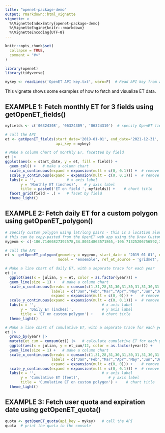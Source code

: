 ```yaml
---
title: "openet-package-demo"
output: rmarkdown::html_vignette
vignette: >
  %\VignetteIndexEntry{openet-package-demo}
  %\VignetteEngine{knitr::rmarkdown}
  %\VignetteEncoding{UTF-8}
---
```


```r
knitr::opts_chunk$set(
  collapse = TRUE,
  comment = "#>"
)
```

```r
library(openet)
library(tidyverse)

mykey <- readLines('OpenET API key.txt', warn=F)  # Read API key from a local text file
```

This vignette shows some examples of how to fetch and visualize ET data.

## EXAMPLE 1: Fetch monthly ET for 3 fields using getOpenET_fields()

```r

myfields <- c('06324308', '06324309', '06324310')  # specify OpenET field ids (look up on the web app)

# call the API
et <- getOpenET_fields(start_date='2019-01-01', end_date='2021-12-31', state = 'CA', field_ids = myfields, model = 'ensemble_mean',
                       api_key = mykey)

# Make a column chart of monthly ET, facetted by field
et |>
ggplot(aes(x = start_date, y = et, fill = field)) +
  geom_col() +   # make a column chart
  scale_x_continuous(expand = expansion(mult = c(0, 0.1))) +  # remove padding around x axis
  scale_y_continuous(expand = expansion(mult = c(0, 0.1))) +  # remove padding around y axis
  labs(x = '',              # x axis label
       y = 'Monthly ET (inches)',   # y axis label
       title = paste0('ET on field ', myfields)) +    # chart title
  facet_grid(field ~ .) +   # facet by field
  theme_light()
```

## EXAMPLE 2: Fetch daily ET for a custom polygon using getOpenET_polygon()

```r

# Specify custom polygon using lat/long pairs - this is a location along the Rio Grande floodplain
# this can be copy-pasted from the OpenET web app using the Draw Custom Area tool
mygeom <- c(-106.71466827392578,34.80414863571865,-106.71325206756592,34.807302387788766,-106.70790910720827,34.81036793055643,-106.70687913894655,34.81142498782864,-106.70668601989748,34.81253488337081,-106.7070508003235,34.81378570011156,-106.70784473419191,34.81556499825054,-106.70900344848634,34.81767896589377,-106.70958280563356,34.81796082414787,-106.7100977897644,34.81933486932708,-106.71151399612427,34.81873592937432,-106.71089172363283,34.81651629040249,-106.71093463897706,34.814014720838465,-106.71237230300905,34.81109025449285,-106.71406745910646,34.808747083070244,-106.71524763107301,34.8074609531423,-106.71576261520387,34.807496189846084,-106.71664237976076,34.80658003065107,-106.71700716018678,34.80592814194564,-106.71743631362915,34.80522339159909)

# call the API
et <- getOpenET_polygon(geometry = mygeom, start_date = '2019-01-01', end_date = '2021-12-31', interval = 'daily',
                        model = 'ensemble', ref_et_source = 'gridmet', provisional = 'true', api_key = mykey)

# Make a line chart of daily ET, with a separate trace for each year
et |>
  ggplot(aes(x = julian, y = et, color = as.factor(year))) +
  geom_line(size = 1) +   # make a column chart
  scale_x_continuous(breaks = cumsum(c(1,31,28,31,30,31,30,31,31,30,31,30)),  # turn day of year ticks on x-axis into readable monthly ticks
                     labels = c("Jan","Feb","Mar","Apr","May","Jun","Jul","Aug","Sep","Oct","Nov","Dec"),
                     expand = expansion(mult = c(0, 0))) +    # remove padding at ends of x axis
  scale_y_continuous(expand = expansion(mult = c(0, 0.1))) +  # remove padding at ends of y axis
  labs(x = '',                              # x axis label
       y = 'Daily ET (inches)',             # y axis label
       title = 'ET on custom polygon') +    # chart title
  theme_light()

# Make a line chart of cumulative ET, with a separate trace for each year
et |>
  group_by(year) |>
  mutate(et_cum = cumsum(et)) |>   # calculate cumulative ET for each year
  ggplot(aes(x = julian, y = et_cum/12, color = as.factor(year))) +
  geom_line(size = 1) +   # make a column chart
  scale_x_continuous(breaks = cumsum(c(1,31,28,31,30,31,30,31,31,30,31,30)),  # turn day of year ticks on x-axis into readable monthly ticks
                     labels = c("Jan","Feb","Mar","Apr","May","Jun","Jul","Aug","Sep","Oct","Nov","Dec"),
                     expand = expansion(mult = c(0, 0))) +    # remove padding at ends of x axis
  scale_y_continuous(expand = expansion(mult = c(0, 0.1))) +  # remove padding at ends of y axis
  labs(x = '',                              # x axis label
       y = 'Cumulative ET (feet)',             # y axis label
       title = 'Cumulative ET on custom polygon') +    # chart title
  theme_light()
```

## EXAMPLE 3: Fetch user quota and expiration date using getOpenET_quota()

```r
quota <- getOpenET_quota(api_key = mykey)   # call the API
quota  # print the quota to the console
```

